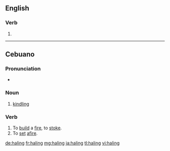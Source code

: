 ==English==

===Verb===
{{head|en|present participle}}

# {{present participle of|hale|lang=en|nocat=1}}

----

==Cebuano==

===Pronunciation===
*{{hyphenation|ha|ling|lang=ceb}}

===Noun===
{{head|ceb|noun}}

# [[kindling]]

===Verb===
{{head|ceb|verb}}

# To [[build]] a [[fire]], to [[stoke]]. 
# To [[set]] [[afire]]. 


[[de:haling]]
[[fr:haling]]
[[mg:haling]]
[[ja:haling]]
[[tl:haling]]
[[vi:haling]]